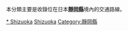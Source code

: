 {{Catnav|頁面分類|各種主題的頁面分類|按國家分類|各國交通|日本交通}}
{{Catnav|頁面分類|人类社会|交通|各國交通|日本交通}}

本分類主要是收錄位在日本'''[[靜岡縣|靜岡縣]]'''境內的交通路線。
{{日本行政區劃分類導航|交通}}
{{commons category|Transport in Shizuoka prefecture}}

[[Category:中部地方交通|* Shizuoka]]
[[Category:日本各都道府縣交通|Shizuoka]]
[[Category:靜岡縣|Category:靜岡縣]]